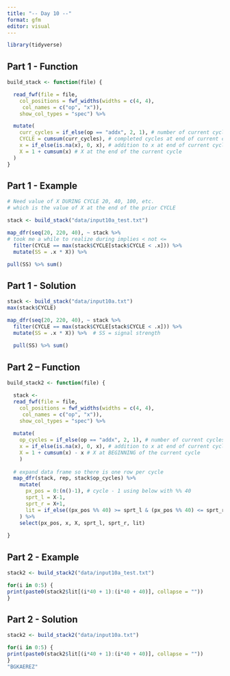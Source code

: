 ```yaml
---
title: "-- Day 10 --"
format: gfm
editor: visual
---
```


```r
library(tidyverse)
```

## Part 1 - Function

```r

build_stack <- function(file) {

  read_fwf(file = file, 
    col_positions = fwf_widths(widths = c(4, 4),
     col_names = c("op", "x")), 
    show_col_types = "spec") %>%

  mutate(
    curr_cycles = if_else(op == "addx", 2, 1), # number of current cycles
    CYCLE = cumsum(curr_cycles), # completed cycles at end of current cycles, 
    x = if_else(is.na(x), 0, x), # addition to x at end of current cycles
    X = 1 + cumsum(x) # X at the end of the current cycle
  )
}


```

## Part 1 - Example

```r
# Need value of X DURING CYCLE 20, 40, 100, etc.
# which is the value of X at the end of the prior CYCLE

stack <- build_stack("data/input10a_test.txt")

map_dfr(seq(20, 220, 40), ~ stack %>% 
# took me a while to realize during implies < not <=
  filter(CYCLE == max(stack$CYCLE[stack$CYCLE < .x])) %>% 
  mutate(SS = .x * X)) %>%

pull(SS) %>% sum()


```

## Part 1 - Solution

```r
stack <- build_stack("data/input10a.txt")
max(stack$CYCLE)

map_dfr(seq(20, 220, 40), ~ stack %>% 
  filter(CYCLE == max(stack$CYCLE[stack$CYCLE < .x])) %>% 
  mutate(SS = .x * X)) %>%  # SS = signal strength
  
  pull(SS) %>% sum()

```

## Part 2 -- Function

```r

build_stack2 <- function(file) {

  stack <-  
  read_fwf(file = file, 
    col_positions = fwf_widths(widths = c(4, 4),
     col_names = c("op", "x")), 
    show_col_types = "spec") %>%
 
  mutate(
    op_cycles = if_else(op == "addx", 2, 1), # number of current cycles
    x = if_else(is.na(x), 0, x), # addition to x at end of current cycles
    X = 1 + cumsum(x) - x # X at BEGINNING of the current cycle
    )
 
  # expand data frame so there is one row per cycle
  map_dfr(stack, rep, stack$op_cycles) %>% 
    mutate(
      px_pos = 0:(n()-1), # cycle - 1 using below with %% 40
      sprt_l = X-1,
      sprt_r = X+1,
      lit = if_else((px_pos %% 40) >= sprt_l & (px_pos %% 40) <= sprt_r, "#", ".")
    ) %>%
    select(px_pos, x, X, sprt_l, sprt_r, lit) 
  
}


```

## Part 2 - Example

```r
stack2 <- build_stack2("data/input10a_test.txt")

for(i in 0:5) {
print(paste0(stack2$lit[(i*40 + 1):(i*40 + 40)], collapse = ""))
}

```

## Part 2 - Solution

```r
stack2 <- build_stack2("data/input10a.txt")

for(i in 0:5) {
print(paste0(stack2$lit[(i*40 + 1):(i*40 + 40)], collapse = ""))
}
"BGKAEREZ"
```
